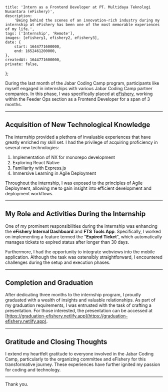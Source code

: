 
    title: 'Intern as a Frontend Developer at PT. Multidaya Teknologi Nusantara (eFishery)',
    description:
        'Being behind the scenes of an innovation-rich industry during my internship at eFishery has been one of the most memorable experiences of my life.',
    tags: ['Internship', 'Remote'],
    images: [efishery1, efishery2, efishery3],
    date: {
        start: 1644771600000,
        end: 1652461200000,
    },
    createdAt: 1644771600000,
    private: false,
};

During the last month of the Jabar Coding Camp program, participants like myself engaged in internships with various Jabar Coding Camp partner companies. In this phase, I was specifically placed at [eFishery](https://www.efishery.com), working within the Feeder Ops section as a Frontend Developer for a span of 3 months.

---

## Acquisition of New Technological Knowledge

The internship provided a plethora of invaluable experiences that have greatly enriched my skill set. I had the privilege of acquiring proficiency in several new technologies:

1. Implementation of NX for monorepo development
2. Exploring React Native
3. Familiarity with Express.js
4. Immersive Learning in Agile Deployment

Throughout the internship, I was exposed to the principles of Agile Deployment, allowing me to gain insight into efficient development and deployment workflows.

---

## My Role and Activities During the Internship

One of my prominent responsibilities during the internship was enhancing the **eFishery Internal Dashboard** and **FTS Tools App**. Specifically, I worked on implementing a feature termed the "**Expired Ticket**", which automatically manages tickets to expired status after longer than 30 days.

Furthermore, I had the opportunity to integrate webviews into the mobile application. Although the task was ostensibly straightforward, I encountered challenges during the setup and execution phases.

---

## Completion and Graduation

After dedicating three months to the internship program, I proudly graduated with a wealth of insights and valuable relationships. As part of my graduation requirements, I was entrusted with the task of crafting a presentation. For those interested, the presentation can be accessed at [https://graduation-efishery.netlify.app](https://graduation-efishery.netlify.app).

---

## Gratitude and Closing Thoughts

I extend my heartfelt gratitude to everyone involved in the Jabar Coding Camp, particularly to the organizing committee and eFishery for this transformative journey. These experiences have further ignited my passion for coding and technology.

---

Thank you.
